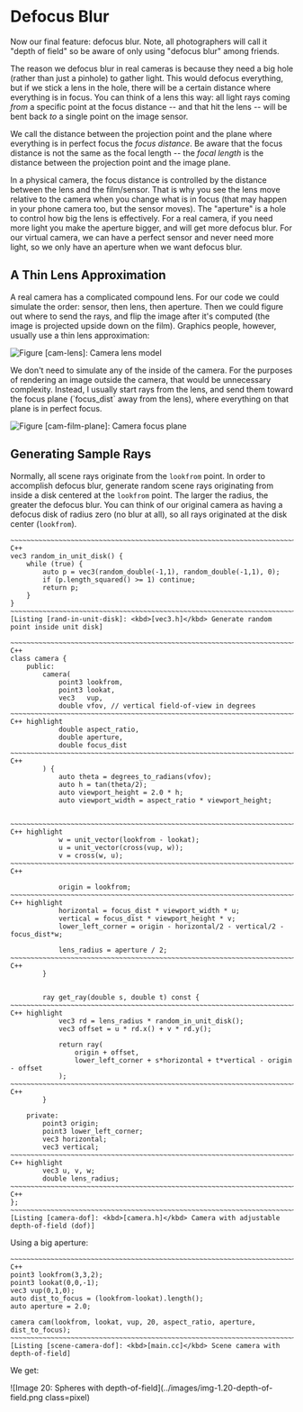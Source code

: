 # Defocus Blur

Now our final feature: defocus blur. Note, all photographers will call it "depth of field" so be
aware of only using "defocus blur" among friends.

The reason we defocus blur in real cameras is because they need a big hole (rather than just a
pinhole) to gather light. This would defocus everything, but if we stick a lens in the hole, there
will be a certain distance where everything is in focus. You can think of a lens this way: all light
rays coming _from_ a specific point at the focus distance -- and that hit the lens -- will be bent
back _to_ a single point on the image sensor.

We call the distance between the projection point and the plane where everything is in perfect focus
the _focus distance_. Be aware that the focus distance is not the same as the focal length -- the
_focal length_ is the distance between the projection point and the image plane.

In a physical camera, the focus distance is controlled by the distance between the lens and the
film/sensor. That is why you see the lens move relative to the camera when you change what is in
focus (that may happen in your phone camera too, but the sensor moves). The "aperture" is a hole to
control how big the lens is effectively. For a real camera, if you need more light you make the
aperture bigger, and will get more defocus blur. For our virtual camera, we can have a perfect
sensor and never need more light, so we only have an aperture when we want defocus blur.

## A Thin Lens Approximation

<div class="together">
A real camera has a complicated compound lens. For our code we could simulate the order: sensor,
then lens, then aperture. Then we could figure out where to send the rays, and flip the image after
it's computed (the image is projected upside down on the film). Graphics people, however, usually
use a thin lens approximation:

![Figure [cam-lens]: Camera lens model](../images/fig-1.17-cam-lens.jpg)

</div>

<div class="together">
We don't need to simulate any of the inside of the camera. For the purposes of rendering an image
outside the camera, that would be unnecessary complexity. Instead, I usually start rays from the
lens, and send them toward the focus plane (`focus_dist` away from the lens), where everything on
that plane is in perfect focus.

![Figure [cam-film-plane]: Camera focus plane](../images/fig-1.18-cam-film-plane.jpg)

</div>

## Generating Sample Rays

Normally, all scene rays originate from the `lookfrom` point. In order to accomplish defocus blur,
generate random scene rays originating from inside a disk centered at the `lookfrom` point. The
larger the radius, the greater the defocus blur. You can think of our original camera as having a
defocus disk of radius zero (no blur at all), so all rays originated at the disk center
(`lookfrom`).

    ~~~~~~~~~~~~~~~~~~~~~~~~~~~~~~~~~~~~~~~~~~~~~~~~~~~~~~~~~~~~~~~~~~~~~~~~~~~~~~~~~~~~~~~~~~~~ C++
    vec3 random_in_unit_disk() {
        while (true) {
            auto p = vec3(random_double(-1,1), random_double(-1,1), 0);
            if (p.length_squared() >= 1) continue;
            return p;
        }
    }
    ~~~~~~~~~~~~~~~~~~~~~~~~~~~~~~~~~~~~~~~~~~~~~~~~~~~~~~~~~~~~~~~~~~~~~~~~~~~~~~~~~~~~~~~~~~~~~~~~
    [Listing [rand-in-unit-disk]: <kbd>[vec3.h]</kbd> Generate random point inside unit disk]

    ~~~~~~~~~~~~~~~~~~~~~~~~~~~~~~~~~~~~~~~~~~~~~~~~~~~~~~~~~~~~~~~~~~~~~~~~~~~~~~~~~~~~~~~~~~~~ C++
    class camera {
        public:
            camera(
                point3 lookfrom,
                point3 lookat,
                vec3   vup,
                double vfov, // vertical field-of-view in degrees
    ~~~~~~~~~~~~~~~~~~~~~~~~~~~~~~~~~~~~~~~~~~~~~~~~~~~~~~~~~~~~~~~~~~~~~~~~~~~~~~~~~~ C++ highlight
                double aspect_ratio,
                double aperture,
                double focus_dist
    ~~~~~~~~~~~~~~~~~~~~~~~~~~~~~~~~~~~~~~~~~~~~~~~~~~~~~~~~~~~~~~~~~~~~~~~~~~~~~~~~~~~~~~~~~~~~ C++
            ) {
                auto theta = degrees_to_radians(vfov);
                auto h = tan(theta/2);
                auto viewport_height = 2.0 * h;
                auto viewport_width = aspect_ratio * viewport_height;


    ~~~~~~~~~~~~~~~~~~~~~~~~~~~~~~~~~~~~~~~~~~~~~~~~~~~~~~~~~~~~~~~~~~~~~~~~~~~~~~~~~~ C++ highlight
                w = unit_vector(lookfrom - lookat);
                u = unit_vector(cross(vup, w));
                v = cross(w, u);
    ~~~~~~~~~~~~~~~~~~~~~~~~~~~~~~~~~~~~~~~~~~~~~~~~~~~~~~~~~~~~~~~~~~~~~~~~~~~~~~~~~~~~~~~~~~~~ C++

                origin = lookfrom;
    ~~~~~~~~~~~~~~~~~~~~~~~~~~~~~~~~~~~~~~~~~~~~~~~~~~~~~~~~~~~~~~~~~~~~~~~~~~~~~~~~~~ C++ highlight
                horizontal = focus_dist * viewport_width * u;
                vertical = focus_dist * viewport_height * v;
                lower_left_corner = origin - horizontal/2 - vertical/2 - focus_dist*w;

                lens_radius = aperture / 2;
    ~~~~~~~~~~~~~~~~~~~~~~~~~~~~~~~~~~~~~~~~~~~~~~~~~~~~~~~~~~~~~~~~~~~~~~~~~~~~~~~~~~~~~~~~~~~~ C++
            }


            ray get_ray(double s, double t) const {
    ~~~~~~~~~~~~~~~~~~~~~~~~~~~~~~~~~~~~~~~~~~~~~~~~~~~~~~~~~~~~~~~~~~~~~~~~~~~~~~~~~~ C++ highlight
                vec3 rd = lens_radius * random_in_unit_disk();
                vec3 offset = u * rd.x() + v * rd.y();

                return ray(
                    origin + offset,
                    lower_left_corner + s*horizontal + t*vertical - origin - offset
                );
    ~~~~~~~~~~~~~~~~~~~~~~~~~~~~~~~~~~~~~~~~~~~~~~~~~~~~~~~~~~~~~~~~~~~~~~~~~~~~~~~~~~~~~~~~~~~~ C++
            }

        private:
            point3 origin;
            point3 lower_left_corner;
            vec3 horizontal;
            vec3 vertical;
    ~~~~~~~~~~~~~~~~~~~~~~~~~~~~~~~~~~~~~~~~~~~~~~~~~~~~~~~~~~~~~~~~~~~~~~~~~~~~~~~~~~ C++ highlight
            vec3 u, v, w;
            double lens_radius;
    ~~~~~~~~~~~~~~~~~~~~~~~~~~~~~~~~~~~~~~~~~~~~~~~~~~~~~~~~~~~~~~~~~~~~~~~~~~~~~~~~~~~~~~~~~~~~ C++
    };
    ~~~~~~~~~~~~~~~~~~~~~~~~~~~~~~~~~~~~~~~~~~~~~~~~~~~~~~~~~~~~~~~~~~~~~~~~~~~~~~~~~~~~~~~~~~~~~~~~
    [Listing [camera-dof]: <kbd>[camera.h]</kbd> Camera with adjustable depth-of-field (dof)]

<div class='together'>
Using a big aperture:

    ~~~~~~~~~~~~~~~~~~~~~~~~~~~~~~~~~~~~~~~~~~~~~~~~~~~~~~~~~~~~~~~~~~~~~~~~~~~~~~~~~~~~~~~~~~~~ C++
    point3 lookfrom(3,3,2);
    point3 lookat(0,0,-1);
    vec3 vup(0,1,0);
    auto dist_to_focus = (lookfrom-lookat).length();
    auto aperture = 2.0;

    camera cam(lookfrom, lookat, vup, 20, aspect_ratio, aperture, dist_to_focus);
    ~~~~~~~~~~~~~~~~~~~~~~~~~~~~~~~~~~~~~~~~~~~~~~~~~~~~~~~~~~~~~~~~~~~~~~~~~~~~~~~~~~~~~~~~~~~~~~~~
    [Listing [scene-camera-dof]: <kbd>[main.cc]</kbd> Scene camera with depth-of-field]

We get:

![Image 20: Spheres with depth-of-field](../images/img-1.20-depth-of-field.png class=pixel)

</div>
